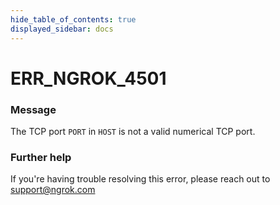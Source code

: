 ```yaml
---
hide_table_of_contents: true
displayed_sidebar: docs
---
```



# ERR_NGROK_4501

### Message
The TCP port `PORT` in `HOST` is not a valid numerical TCP port.

<ErrorDetails error='err_ngrok_4501' />


### Further help
If you're having trouble resolving this error, please reach out to [support@ngrok.com](mailto:support@ngrok.com?subject=Help%20with%20ERR_NGROK_4501)

